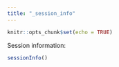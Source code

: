 ```yaml
---
title: "_session_info"
---
```


```r
knitr::opts_chunk$set(echo = TRUE)
```

Session information:

```r
sessionInfo()
```